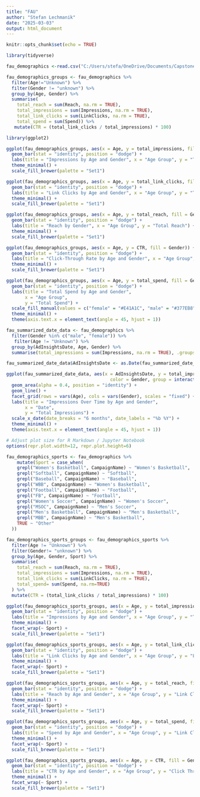 ---
title: "FAU"
author: "Stefan Lechmanik"
date: "2025-03-03"
output: html_document
---

```{r setup, include=FALSE}
knitr::opts_chunk$set(echo = TRUE)
```

```{r}
library(tidyverse)
```

```{r}
fau_demographics <-read.csv("C:/Users/stefa/OneDrive/Documents/Capstone/FAU Meta Ads Insights by Demographics 2022 - 2025.csv")
```

```{r}
fau_demographics_groups <- fau_demographics %>% 
  filter(Age!="Unknown") %>% 
  filter(Gender != "unknown") %>% 
  group_by(Age, Gender) %>% 
  summarise(
    total_reach = sum(Reach, na.rm = TRUE),
    total_impressions = sum(Impressions, na.rm = TRUE),
    total_link_clicks = sum(LinkClicks, na.rm = TRUE),
    total_spend = sum(Spend)) %>% 
   mutate(CTR = (total_link_clicks / total_impressions) * 100)
```

```{r}
library(ggplot2)

ggplot(fau_demographics_groups, aes(x = Age, y = total_impressions, fill = Gender)) +
  geom_bar(stat = "identity", position = "dodge") +
  labs(title = "Impressions by Age and Gender", x = "Age Group", y = "Total Impressions") +
  theme_minimal() +
  scale_fill_brewer(palette = "Set1")
```
```{r}
ggplot(fau_demographics_groups, aes(x = Age, y = total_link_clicks, fill = Gender)) +
  geom_bar(stat = "identity", position = "dodge") +
  labs(title = "Link Clicks by Age and Gender", x = "Age Group", y = "Total Link Clicks") +
  theme_minimal() +
  scale_fill_brewer(palette = "Set1")
```
```{r}
ggplot(fau_demographics_groups, aes(x = Age, y = total_reach, fill = Gender)) +
  geom_bar(stat = "identity", position = "dodge") +
  labs(title = "Reach by Gender", x = "Age Group", y = "Total Reach") +
  theme_minimal() +
  scale_fill_brewer(palette = "Set1")
```

```{r}
ggplot(fau_demographics_groups, aes(x = Age, y = CTR, fill = Gender)) +
  geom_bar(stat = "identity", position = "dodge") +
  labs(title = "Click-Through Rate by Age and Gender", x = "Age Group", y = "CTR (%)") +
  theme_minimal() +
  scale_fill_brewer(palette = "Set1")
```

```{r}
ggplot(fau_demographics_groups, aes(x = Age, y = total_spend, fill = Gender)) +
  geom_bar(stat = "identity", position = "dodge") +
  labs(title = "Total Spend by Age and Gender",
       x = "Age Group",
       y = "Total Spend") +
  scale_fill_manual(values = c("female" = "#E41A1C", "male" = "#377EB8")) +
  theme_minimal() +
  theme(axis.text.x = element_text(angle = 45, hjust = 1))
```

```{r}

fau_summarized_date_data <- fau_demographics %>%
  filter(Gender %in% c("male", "female")) %>% 
   filter(Age != "Unknown") %>% 
  group_by(AdInsightsDate, Age, Gender) %>%
  summarise(total_impressions = sum(Impressions, na.rm = TRUE), .groups = "drop")

fau_summarized_date_data$AdInsightsDate <- as.Date(fau_summarized_date_data$AdInsightsDate)

ggplot(fau_summarized_date_data, aes(x = AdInsightsDate, y = total_impressions, 
                                       color = Gender, group = interaction(Age, Gender))) +
  geom_area(alpha = 0.4, position = "identity") +  
  geom_line() +  
  facet_grid(rows = vars(Age), cols = vars(Gender), scales = "fixed") + 
  labs(title = "Impressions Over Time by Age and Gender",
       x = "Date",
       y = "Total Impressions") +
  scale_x_date(date_breaks = "6 months", date_labels = "%b %Y") +  
  theme_minimal() +
  theme(axis.text.x = element_text(angle = 45, hjust = 1))

# Adjust plot size for R Markdown / Jupyter Notebook
options(repr.plot.width=12, repr.plot.height=6)
```
```{r}
fau_demographics_sports <- fau_demographics %>% 
    mutate(Sport = case_when(
    grepl("Women's Basketball", CampaignName) ~ "Women's Basketball",
    grepl("Softball", CampaignName) ~ "Softball",
    grepl("Baseball", CampaignName) ~ "Baseball",
    grepl("WBB", CampaignName) ~ "Women's Basketball",
    grepl("Football", CampaignName) ~ "Football",
    grepl("FB", CampaignName) ~ "Football",
    grepl("Women's Soccer", CampaignName) ~ "Women's Soccer",
    grepl("MSOC", CampaignName) ~ "Men's Soccer",
    grepl("Men's Basketball", CampaignName) ~ "Men's Basketball",
    grepl("MBB", CampaignName) ~ "Men's Basketball",
    TRUE ~ "Other"  
  ))
```

```{r}
fau_demographics_sports_groups <- fau_demographics_sports %>% 
  filter(Age != "Unknown") %>% 
  filter(Gender!= "unknown") %>% 
  group_by(Age, Gender, Sport) %>% 
  summarise(
    total_reach = sum(Reach, na.rm = TRUE),
    total_impressions = sum(Impressions, na.rm = TRUE),
    total_link_clicks = sum(LinkClicks, na.rm = TRUE),
    total_spend= sum(Spend, na.rm=TRUE)
  ) %>% 
  mutate(CTR = (total_link_clicks / total_impressions) * 100)
```
```{r}
ggplot(fau_demographics_sports_groups, aes(x = Age, y = total_impressions, fill = Gender)) +
  geom_bar(stat = "identity", position = "dodge") +
  labs(title = "Impressions by Age and Gender", x = "Age Group", y = "Total Impressions") +
  theme_minimal() +
  facet_wrap(~ Sport) +
  scale_fill_brewer(palette = "Set1")
```

```{r}
ggplot(fau_demographics_sports_groups, aes(x = Age, y = total_link_clicks, fill = Gender)) +
  geom_bar(stat = "identity", position = "dodge") +
  labs(title = "Link Clicks by Age and Gender", x = "Age Group", y = "Link Clicks") +
  theme_minimal() +
  facet_wrap(~ Sport) +
  scale_fill_brewer(palette = "Set1")
```

```{r}
ggplot(fau_demographics_sports_groups, aes(x = Age, y = total_reach, fill = Gender)) +
  geom_bar(stat = "identity", position = "dodge") +
  labs(title = "Reach by Age and Gender", x = "Age Group", y = "Link Clicks") +
  theme_minimal() +
  facet_wrap(~ Sport) +
  scale_fill_brewer(palette = "Set1")
```

```{r}
ggplot(fau_demographics_sports_groups, aes(x = Age, y = total_spend, fill = Gender)) +
  geom_bar(stat = "identity", position = "dodge") +
  labs(title = "Spend by Age and Gender", x = "Age Group", y = "Link Clicks") +
  theme_minimal() +
  facet_wrap(~ Sport) +
  scale_fill_brewer(palette = "Set1")
```
```{r}
ggplot(fau_demographics_sports_groups, aes(x = Age, y = CTR, fill = Gender)) +
  geom_bar(stat = "identity", position = "dodge") +
  labs(title = "CTR by Age and Gender", x = "Age Group", y = "Click Through Rate") +
  theme_minimal() +
  facet_wrap(~ Sport) +
  scale_fill_brewer(palette = "Set1")
```

